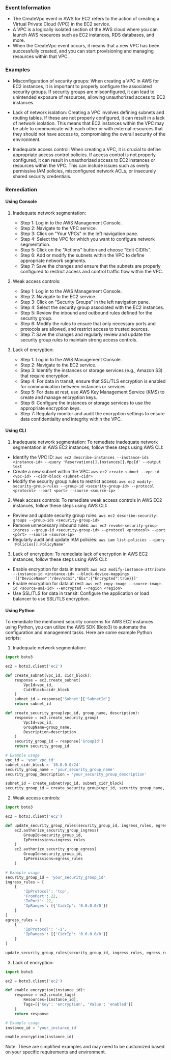 
### Event Information

- The CreateVpc event in AWS for EC2 refers to the action of creating a Virtual Private Cloud (VPC) in the EC2 service.
- A VPC is a logically isolated section of the AWS cloud where you can launch AWS resources such as EC2 instances, RDS databases, and more.
- When the CreateVpc event occurs, it means that a new VPC has been successfully created, and you can start provisioning and managing resources within that VPC.


### Examples

- Misconfiguration of security groups: When creating a VPC in AWS for EC2 instances, it is important to properly configure the associated security groups. If security groups are misconfigured, it can lead to unintended exposure of resources, allowing unauthorized access to EC2 instances.

- Lack of network isolation: Creating a VPC involves defining subnets and routing tables. If these are not properly configured, it can result in a lack of network isolation. This means that EC2 instances within the VPC may be able to communicate with each other or with external resources that they should not have access to, compromising the overall security of the environment.

- Inadequate access control: When creating a VPC, it is crucial to define appropriate access control policies. If access control is not properly configured, it can result in unauthorized access to EC2 instances or resources within the VPC. This can include issues such as overly permissive IAM policies, misconfigured network ACLs, or insecurely shared security credentials.

### Remediation

#### Using Console

1. Inadequate network segmentation:
   - Step 1: Log in to the AWS Management Console.
   - Step 2: Navigate to the VPC service.
   - Step 3: Click on "Your VPCs" in the left navigation pane.
   - Step 4: Select the VPC for which you want to configure network segmentation.
   - Step 5: Click on the "Actions" button and choose "Edit CIDRs".
   - Step 6: Add or modify the subnets within the VPC to define appropriate network segments.
   - Step 7: Save the changes and ensure that the subnets are properly configured to restrict access and control traffic flow within the VPC.

2. Weak access controls:
   - Step 1: Log in to the AWS Management Console.
   - Step 2: Navigate to the EC2 service.
   - Step 3: Click on "Security Groups" in the left navigation pane.
   - Step 4: Select the security group associated with the EC2 instances.
   - Step 5: Review the inbound and outbound rules defined for the security group.
   - Step 6: Modify the rules to ensure that only necessary ports and protocols are allowed, and restrict access to trusted sources.
   - Step 7: Save the changes and regularly review and update the security group rules to maintain strong access controls.

3. Lack of encryption:
   - Step 1: Log in to the AWS Management Console.
   - Step 2: Navigate to the EC2 service.
   - Step 3: Identify the instances or storage services (e.g., Amazon S3) that require encryption.
   - Step 4: For data in transit, ensure that SSL/TLS encryption is enabled for communication between instances or services.
   - Step 5: For data at rest, use AWS Key Management Service (KMS) to create and manage encryption keys.
   - Step 6: Configure the instances or storage services to use the appropriate encryption keys.
   - Step 7: Regularly monitor and audit the encryption settings to ensure data confidentiality and integrity within the VPC.

#### Using CLI

1. Inadequate network segmentation: To remediate inadequate network segmentation in AWS EC2 instances, follow these steps using AWS CLI:

- Identify the VPC ID: `aws ec2 describe-instances --instance-ids <instance-id> --query 'Reservations[].Instances[].VpcId' --output text`
- Create a new subnet within the VPC: `aws ec2 create-subnet --vpc-id <vpc-id> --cidr-block <subnet-cidr>`
- Modify the security group rules to restrict access: `aws ec2 modify-security-group-rules --group-id <security-group-id> --protocol <protocol> --port <port> --source <source-ip>`

2. Weak access controls: To remediate weak access controls in AWS EC2 instances, follow these steps using AWS CLI:

- Review and update security group rules: `aws ec2 describe-security-groups --group-ids <security-group-id>`
- Remove unnecessary inbound rules: `aws ec2 revoke-security-group-ingress --group-id <security-group-id> --protocol <protocol> --port <port> --source <source-ip>`
- Regularly audit and update IAM policies: `aws iam list-policies --query 'Policies[].PolicyName'`

3. Lack of encryption: To remediate lack of encryption in AWS EC2 instances, follow these steps using AWS CLI:

- Enable encryption for data in transit: `aws ec2 modify-instance-attribute --instance-id <instance-id> --block-device-mappings '[{"DeviceName":"/dev/sda1","Ebs":{"Encrypted":true}}]'`
- Enable encryption for data at rest: `aws ec2 copy-image --source-image-id <source-ami-id> --encrypted --region <region>`
- Use SSL/TLS for data in transit: Configure the application or load balancer to use SSL/TLS encryption.

#### Using Python

To remediate the mentioned security concerns for AWS EC2 instances using Python, you can utilize the AWS SDK (Boto3) to automate the configuration and management tasks. Here are some example Python scripts:

1. Inadequate network segmentation:
```python
import boto3

ec2 = boto3.client('ec2')

def create_subnet(vpc_id, cidr_block):
    response = ec2.create_subnet(
        VpcId=vpc_id,
        CidrBlock=cidr_block
    )
    subnet_id = response['Subnet']['SubnetId']
    return subnet_id

def create_security_group(vpc_id, group_name, description):
    response = ec2.create_security_group(
        VpcId=vpc_id,
        GroupName=group_name,
        Description=description
    )
    security_group_id = response['GroupId']
    return security_group_id

# Example usage
vpc_id = 'your_vpc_id'
subnet_cidr_block = '10.0.0.0/24'
security_group_name = 'your_security_group_name'
security_group_description = 'your_security_group_description'

subnet_id = create_subnet(vpc_id, subnet_cidr_block)
security_group_id = create_security_group(vpc_id, security_group_name, security_group_description)
```

2. Weak access controls:
```python
import boto3

ec2 = boto3.client('ec2')

def update_security_group_rules(security_group_id, ingress_rules, egress_rules):
    ec2.authorize_security_group_ingress(
        GroupId=security_group_id,
        IpPermissions=ingress_rules
    )
    ec2.authorize_security_group_egress(
        GroupId=security_group_id,
        IpPermissions=egress_rules
    )

# Example usage
security_group_id = 'your_security_group_id'
ingress_rules = [
    {
        'IpProtocol': 'tcp',
        'FromPort': 22,
        'ToPort': 22,
        'IpRanges': [{'CidrIp': '0.0.0.0/0'}]
    }
]
egress_rules = [
    {
        'IpProtocol': '-1',
        'IpRanges': [{'CidrIp': '0.0.0.0/0'}]
    }
]

update_security_group_rules(security_group_id, ingress_rules, egress_rules)
```

3. Lack of encryption:
```python
import boto3

ec2 = boto3.client('ec2')

def enable_encryption(instance_id):
    response = ec2.create_tags(
        Resources=[instance_id],
        Tags=[{'Key': 'encryption', 'Value': 'enabled'}]
    )
    return response

# Example usage
instance_id = 'your_instance_id'

enable_encryption(instance_id)
```

Note: These are simplified examples and may need to be customized based on your specific requirements and environment.

